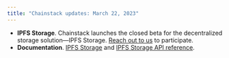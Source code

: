 ```yaml
---
title: "Chainstack updates: March 22, 2023"
---
```

- **IPFS Storage**. Chainstack launches the closed beta for the decentralized storage solution—IPFS Storage. [Reach out to us](/docs/ipfs-storage-introduction) to participate.
- **Documentation**. [IPFS Storage](/docs/work-with-ipfs-storage) and [IPFS Storage API reference](/api-reference/chainstack-platform-api-get-pin-list).
